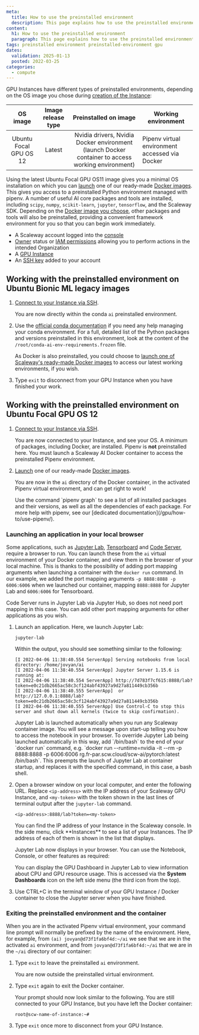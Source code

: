 ```yaml
---
meta:
  title: How to use the preinstalled environment
  description: This page explains how to use the preinstalled environment on a Scaleway Docker image for a GPU Instance
content:
  h1: How to use the preinstalled environment
  paragraph: This page explains how to use the preinstalled environment
tags: preinstalled environment preinstalled-environment gpu
dates:
  validation: 2025-01-13
  posted: 2022-03-25
categories:
  - compute
---
```


GPU Instances have different types of preinstalled environments, depending on the OS image you chose during [creation of the Instance](/gpu/how-to/create-manage-gpu-instance/):

|        OS image        | Image release type |    Preinstalled on image                                        | Working environment                            |
|:----------------------:|:------------------:|:---------------------------------------------------------------:|------------------------------------------------|
| Ubuntu Focal GPU OS 12 | Latest             | Nvidia drivers, Nvidia Docker environment (launch Docker container to access working environment) | Pipenv virtual environment accessed via Docker |

Using the latest Ubuntu Focal GPU OS11 image gives you a minimal OS installation on which you can [launch](/gpu/how-to/use-gpu-with-docker/) one of our ready-made [Docker images](/gpu/reference-content/docker-images/). This gives you access to a preinstalled Python environment managed with pipenv. A number of useful AI core packages and tools are installed, including `scipy`, `numpy`, `scikit-learn`, `jupyter`, `tensorflow`, and the Scaleway SDK. Depending on the [Docker image you choose](/gpu/reference-content/docker-images/), other packages and tools will also be preinstalled, providing a convenient framework environment for you so that you can begin work immediately.

<Macro id="requirements" />

- A Scaleway account logged into the [console](https://console.scaleway.com)
- [Owner](/iam/concepts/#owner) status or [IAM permissions](/iam/concepts/#permission) allowing you to perform actions in the intended Organization
- A [GPU Instance](/gpu/how-to/create-manage-gpu-instance/)
- An [SSH key](/organizations-and-projects/how-to/create-ssh-key/) added to your account

## Working with the preinstalled environment on Ubuntu Bionic ML legacy images

1. [Connect to your Instance via SSH](/instances/how-to/connect-to-instance/).

    You are now directly within the conda `ai` preinstalled environment.
2. Use the [official conda documentation](https://docs.conda.io/projects/conda/en/latest/commands.html) if you need any help managing your conda environment.
    <Message type="tip">
      For a full, detailed list of the Python packages and versions preinstalled in this environment, look at the content of the `/root/conda-ai-env-requirements.frozen` file.
    </Message>

    As Docker is also preinstalled, you could choose to [launch one of Scaleway's ready-made Docker images](/gpu/how-to/use-gpu-with-docker/) to access our latest working environments, if you wish.
3. Type `exit` to disconnect from your GPU Instance when you have finished your work.

## Working with the preinstalled environment on Ubuntu Focal GPU OS 12

1. [Connect to your Instance via SSH](/instances/how-to/connect-to-instance/).

    You are now connected to your Instance, and see your OS. A minimum of packages, including Docker, are installed. Pipenv is **not** preinstalled here. You must launch a Scaleway AI Docker container to access the preinstalled Pipenv environment.
2. [Launch](/gpu/how-to/use-gpu-with-docker/) one of our ready-made [Docker images](/gpu/reference-content/docker-images/).

    You are now in the `ai` directory of the Docker container, in the activated Pipenv virtual environment, and can get right to work!

    <Message type="tip">
      Use the command `pipenv graph` to see a list of all installed packages and their versions, as well as all the dependencies of each package. For more help with pipenv, see our [dedicated documentation](/gpu/how-to/use-pipenv/).
    </Message>

### Launching an application in your local browser

Some applications, such as [Jupyter Lab](https://jupyter.org/), [Tensorboard](https://www.tensorflow.org/tensorboard) and [Code Server](https://code-server.dev/), require a browser to run. You can launch these from the `ai` virtual environment of your Docker container, and view them in the browser of your local machine. This is thanks to the possibility of adding port mapping arguments when launching a container with the `docker run` command. In our example, we added the port mapping arguments `-p 8888:8888 -p 6006:6006` when we launched our container, mapping `8888:8888` for Jupyter Lab and `6006:6006` for Tensorboard.

<Message type="tip">
  Code Server runs in Jupyter Lab via Jupyter Hub, so does not need port mapping in this case. You can add other port mapping arguments for other applications as you wish.
</Message>

1. Launch an application. Here, we launch Jupyter Lab:

    `jupyter-lab`

    Within the output, you should see something similar to the following:

    ```
    [I 2022-04-06 11:38:40.554 ServerApp] Serving notebooks from local directory: /home/jovyan/ai
    [I 2022-04-06 11:38:40.554 ServerApp] Jupyter Server 1.15.6 is running at:
    [I 2022-04-06 11:38:40.554 ServerApp] http://7d783f7cf615:8888/lab?token=e0c21db2665ac58c3cf124abf43927a9d27a811449cb356b
    [I 2022-04-06 11:38:40.555 ServerApp]  or http://127.0.0.1:8888/lab?token=e0c21db2665ac58c3cf124abf43927a9d27a811449cb356b
    [I 2022-04-06 11:38:40.555 ServerApp] Use Control-C to stop this server and shut down all kernels (twice to skip confirmation).
    ```

    <Message type="tip">
      Jupyter Lab is launched automatically when you run any Scaleway container image. You will see a message upon start-up telling you how to access the notebook in your browser. To override Jupyter Lab being launched automatically in this way, add `/bin/bash` to the end of your `docker run` command, e.g. `docker run --runtime=nvidia -it --rm -p 8888:8888 -p 6006:6006 rg.fr-par.scw.cloud/scw-ai/pytorch:latest /bin/bash`. This preempts the launch of Jupyter Lab at container startup, and replaces it with the specified command, in this case, a bash shell.
    </Message>
2. Open a browser window on your local computer, and enter the following URL. Replace `<ip-address>` with the IP address of your Scaleway GPU Instance, and `<my-token>` with the token shown in the last lines of terminal output after the `jupyter-lab` command.
    ```
    <ip-address>:8888/lab?token=<my-token>
    ```

    <Message type="tip">
      You can find the IP address of your Instance in the Scaleway console. In the side menu, click **Instances** to see a list of your Instances. The IP address of each of them is shown in the list that displays.
    </Message>

    Jupyter Lab now displays in your browser. You can use the Notebook, Console, or other features as required:

    <Lightbox src="scaleway-jupyter-lab.webp" alt="" />

    You can display the GPU Dashboard in Jupyter Lab to view information about CPU and GPU resource usage. This is accessed via the **System Dashboards** icon on the left side menu (the third icon from the top).
3. Use CTRL+C in the terminal window of your GPU Instance / Docker container to close the Jupyter server when you have finished.

### Exiting the preinstalled environment and the container

When you are in the activated Pipenv virtual environment, your command line prompt will normally be prefixed by the name of the environment. Here, for example, from `(ai) jovyan@d73f1fa6bf4d:~/ai` we see that we are in the activated `ai` environment, and from `jovyan@d73f1fa6bf4d:~/ai` that we are in the `~/ai` directory of our container:

1. Type `exit` to leave the preinstalled `ai` environment.

    You are now outside the preinstalled virtual environment.
2. Type `exit` again to exit the Docker container.

    Your prompt should now look similar to the following. You are still connected to your GPU Instance, but you have left the Docker container:

    ```
    root@scw-name-of-instance:~#
    ```
3. Type `exit` once more to disconnect from your GPU Instance.
